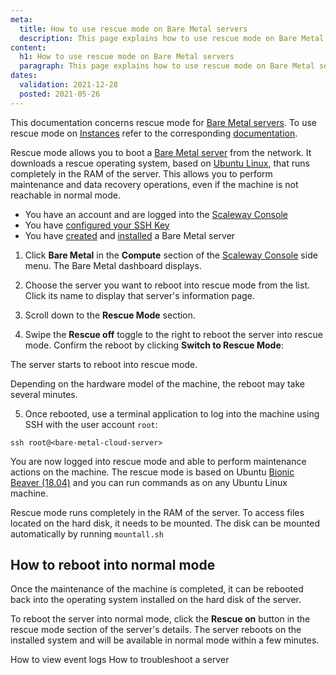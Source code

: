 ```yaml
---
meta:
  title: How to use rescue mode on Bare Metal servers
  description: This page explains how to use rescue mode on Bare Metal servers
content:
  h1: How to use rescue mode on Bare Metal servers
  paragraph: This page explains how to use rescue mode on Bare Metal servers
dates:
  validation: 2021-12-28
  posted: 2021-05-26
---
```


<Message type="note">

This documentation concerns rescue mode for [Bare Metal servers](https://www.scaleway.com/en/bare-metal-servers/). To use rescue mode on [Instances](https://www.scaleway.com/en/virtual-instances/) refer to the corresponding [documentation](/compute/instances/how-to/use-boot-modes#how-to-use-rescue-mode).

</Message>

Rescue mode allows you to boot a [Bare Metal server](https://www.scaleway.com/en/bare-metal-servers/) from the network. It downloads a rescue operating system, based on [Ubuntu Linux](https://ubuntu.com/), that runs completely in the RAM of the server. This allows you to perform maintenance and data recovery operations, even if the machine is not reachable in normal mode.

<Message type="requirement">

- You have an account and are logged into the [Scaleway Console](https://console.scaleway.com)  
- You have [configured your SSH Key](/console/my-project/how-to/create-ssh-key)
- You have [created](/compute/bare-metal-cloud/how-to/create-server) and [installed](/compute/bare-metal-cloud/how-to/install-server) a Bare Metal server

</Message>

1. Click **Bare Metal** in the **Compute** section of the [Scaleway Console](https://console.scaleway.com) side menu. The Bare Metal dashboard displays.

2. Choose the server you want to reboot into rescue mode from the list. Click its name to display that server's information page.

3. Scroll down to the **Rescue Mode** section.

  <Lightbox src="assets/scaleway-rescue_bmaas_off.png" alt="" />

4. Swipe the **Rescue off** toggle to the right to reboot the server into rescue mode. Confirm the reboot by clicking **Switch to Rescue Mode**:

  <Lightbox src="assets/scaleway-rescue_switch_bmaas.png" alt="" />

  The server starts to reboot into rescue mode. 

  <Message type="note">

  Depending on the hardware model of the machine, the reboot may take several minutes.

  </Message>

5. Once rebooted, use a terminal application to log into the machine using SSH with the user account `root`:

  ```
  ssh root@<bare-metal-cloud-server>
  ```

You are now logged into rescue mode and able to perform maintenance actions on the machine. The rescue mode is based on Ubuntu [Bionic Beaver (18.04)](https://wiki.ubuntu.com/BionicBeaver/ReleaseNotes) and you can run commands as on any Ubuntu Linux machine.

<Lightbox src="assets/scaleway-bmaas_rescue_mode.png" alt="" />

<Message type="tip">

Rescue mode runs completely in the RAM of the server. To access files located on the hard disk, it needs to be mounted. The disk can be mounted automatically by running `mountall.sh`

</Message>


## How to reboot into normal mode

Once the maintenance of the machine is completed, it can be rebooted back into the operating system installed on the hard disk of the server.

To reboot the server into normal mode, click the **Rescue on** button in the rescue mode section of the server's details. The server reboots on the installed system and will be available in normal mode within a few minutes.

<Navigation title="See Also">
  <PreviousButton to="/compute/bare-metal-cloud/how-to/view-the-event-logs/">How to view event logs</PreviousButton>
  <NextButton to="/compute/bare-metal-cloud/how-to/troubleshoot-server/">How to troubleshoot a server</NextButton>
</Navigation>
